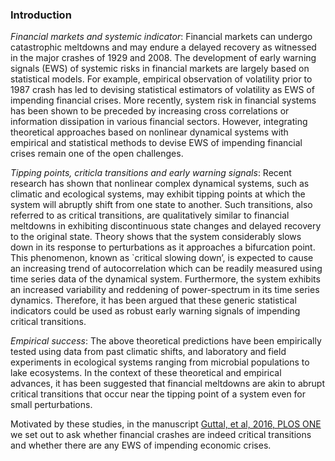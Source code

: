 ### Introduction

*Financial markets and systemic indicator*: Financial markets can undergo catastrophic meltdowns and may endure a delayed recovery as witnessed in the major crashes of 1929 and 2008. The development of early warning signals (EWS) of systemic risks in financial markets are largely based on statistical models. For example, empirical observation of volatility prior to 1987 crash has led to devising statistical estimators of volatility as EWS of impending financial crises. More recently, system risk in financial systems has been shown to be preceded by increasing cross correlations or information dissipation in various financial sectors. However, integrating theoretical approaches based on nonlinear dynamical systems with empirical and statistical methods to devise EWS of impending financial crises remain one of the open challenges. 

*Tipping points, criticla transitions and early warning signals*: Recent research has shown that nonlinear complex dynamical systems, such as climatic and ecological systems, may exhibit tipping points at which the system will abruptly shift from one state to another. Such transitions, also referred to as critical transitions, are qualitatively similar to financial meltdowns in exhibiting discontinuous state changes and delayed recovery to the original state. Theory shows that the system considerably slows down in its response to perturbations as it approaches a bifurcation point. This phenomenon, known as `critical slowing down', is expected to cause an increasing trend of autocorrelation which can be readily measured using time series data of the dynamical system. Furthermore, the system exhibits an increased variability and reddening of power-spectrum in its time series dynamics. Therefore, it has been argued that these generic statistical indicators could be used as robust early warning signals of impending critical transitions. 

*Empirical success*: The above theoretical predictions have been empirically tested using data from past climatic shifts, and laboratory and field experiments in ecological systems ranging from microbial populations to lake ecosystems. In the context of these theoretical and empirical advances, it has been suggested that  financial meltdowns are akin to abrupt critical transitions that occur near the tipping point of a system even for small perturbations. 

Motivated by these studies, in the manuscript [Guttal, et al, 2016, PLOS ONE](http://dx.plos.org/10.1371/journal.pone.0144198) we set out to ask whether financial crashes are indeed critical transitions and whether there are any EWS of impending economic crises. 